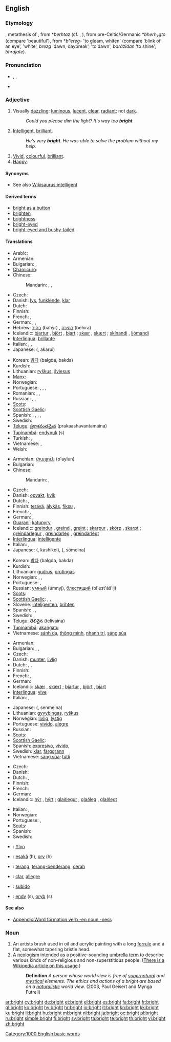 ==English==

{{rank|occasion|enemy|perfect|730|bright|scarcely|Paris|expression}}

===Etymology===
{{etyl|ang}} {{term|bryht|lang=ang}}, metathesis of {{term|beorht|lang=ang}}, from {{proto|Germanic}} *''berhtaz'' (cf. {{etyl|nl|-}} {{term|brecht}}, {{etyl|no|-}} {{term|bjart}}), from pre-Celtic/Germanic *''bherh<sub>x</sub>gto'' (compare {{etyl|cy|-}} {{term|berth}} 'beautiful'), from {{proto|Indo-European}} *''bʰereg-'' 'to gleam, whiten' (compare {{etyl|mga|-}} {{term|brafad}} 'blink of an eye', {{etyl|sq|-}} {{term|bardhë}} 'white', {{etyl|ru|-}} ''brezg'' 'dawn, daybreak', {{etyl|lt|-}} {{term|brekšta}} 'to dawn', {{etyl|fa|-}} ''barâzîdan'' 'to shine', {{etyl|sa|-}} {{rfscript|Devanagari}} ''bhrájate'').

===Pronunciation===
* {{enPR|brīt}}, {{IPA|/bɹaɪt/}}, {{SAMPA|/braIt/}}
* {{audio|en-us-bright.ogg|Audio (US)}}
*: {{rhymes|aɪt}}

===Adjective===
{{en-adj|er}}

# Visually [[dazzling]]; [[luminous]], [[lucent]], [[clear]], [[radiant]]; not [[dark]].
#: ''Could you please dim the light? It's way too '''bright'''.''
# [[intelligent|Intelligent]], [[brilliant]].
#: ''He's very '''bright'''. He was able to solve the problem without my help.''
# [[vivid|Vivid]], [[colourful]], [[brilliant]].
# [[happy|Happy]].

====Synonyms====
* See also [[Wikisaurus:intelligent]]

====Derived terms====
* [[bright as a button‎ ]]
* [[brighten]]
* [[brightness]]
* [[bright-eyed]]
* [[bright-eyed and bushy-tailed]]

====Translations====
{{trans-top|visually dazzling, luminous, radiant}}
* Arabic: {{t|ar|لامع|tr=laami`}}
* Armenian: {{t-|hy|պայծառ|tr=payçaṙ}}
* Bulgarian: {{t+|bg|светъл}},  {{t|bg|ярък}}
* [[Chamicuro]]: {{tø|ccc|tsenewa}}
* Chinese:
*: Mandarin: {{t-|cmn|明亮|tr=míngliàng|sc=Hani}},  {{t-|cmn|亮|tr=liàng|sc=Hani}},  {{t-|cmn|明|tr=míng|sc=Hani}}
* Czech: {{t-|cs|jasný}}
* Danish: [[lys]], [[funklende]], [[klar]]
* Dutch: {{t+|nl|helder}}
* Finnish: {{t+|fi|kirkas}}
* French: {{t+|fr|brillant}},  {{t+|fr|luisant}}
* German: {{t+|de|hell}}, {{t+|de|glänzend}},  {{t+|de|strahlend}}
* Hebrew: [[בהיר]] (bahyr) {{m}}, [[בהירה]] (behira) {{f}}
* Icelandic: [[bjartur]] {{m}}, [[björt]] {{f}}, [[bjart]] {{n}}; [[skær]] {{m|f}}, [[skært]] {{n}}; [[skínandi]] {{m|f|n}}, [[ljómandi]] {{m|f|n}}
* [[Interlingua]]: [[brillante]]
* Italian: {{t+|it|brillante}}, {{t+|it|luminoso}}, {{t+|it|lucente}}
* Japanese: {{Jpan|[[明るい]]}} ({{Jpan|[[あかるい]]}}, akarui)
{{trans-mid}}
* Korean: [[밝다]] (balgda, bakda)
* Kurdish: {{ku-Arab|[[بریقه‌دار]]}}
* Lithuanian: [[ryškus]], [[šviesus]]
* [[Manx]]: {{t|gv|sullyr}}
* Norwegian: {{t+|no|lys}}
* Portuguese: {{t+|pt|claro}}, {{t+|pt|brilhante}}, {{t+|pt|luminoso}}, {{t+|pt|radiante}}
* Romanian: {{t-|ro|luminos}},  {{t+|ro|clar}},  {{t-|ro|strălucitor}}
* Russian: {{t+|ru|яркий|tr=járkij}}, {{t+|ru|светлый|tr=svétlyj}}, {{t+|ru|сияющий|tr=sijájuščij}}
* [[Scots]]: {{tø|sco|bricht|xs=Scots}}
* [[Scottish Gaelic]]: {{t-|gd|soilleir|xs=Scottish Gaelic}}
* Spanish: {{t+|es|claro}}, {{t-|es|brillante}}, {{t-|es|resplandeciente}},  {{t-|es|luminoso}},  {{t-|es|lucio}}
* Swedish: {{t+|sv|ljus}}
* [[Telugu]]: [[ప్రకాశవంతమైన]] (prakaashavantamaina)
* [[Tupinambá]]: [[endypuk]] (s)
* Turkish: {{t+|tr|parlak}},  {{t+|tr|aydınlık}}
* Vietnamese: {{t+|vi|sáng|xs=Vietnamese}}, {{t+|vi|sáng sủa|xs=Vietnamese}}
* Welsh: {{t|cy|hoyw|xs=Welsh}}
{{trans-bottom}}

{{trans-top|intelligent}}
* Armenian: [[փայլուն]] (p'aylun)
* Bulgarian: {{t+|bg|умен}}
* Chinese:
*: Mandarin: {{qualifier|simplified}} {{t-|cmn|聪明|tr=cōngmíng|sc=Hani}}, {{qualifier|traditional}} {{t-|cmn|聰明|sc=Hani}}
* Czech: {{t+|cs|bystrý}}
* Danish: [[opvakt]], [[kvik]]
* Dutch: {{t+|nl|slim}}, {{t+|nl|intelligent}}
* Finnish: [[terävä]], [[älykäs]], [[fiksu]] {{qualifier|colloquial}}, {{t-|fi|välkky}}
* French: {{t+|fr|intelligent}},  {{t+|fr|brillant|m}}
* German: {{t+|de|intelligent}},  {{t+|de|brilliant}}
* [[Guaraní]]: [[katupyry]]
* Icelandic: [[greindur]] {{m}}, [[greind]] {{f}}, [[greint]] {{n}}; [[skarpur]] {{m}}, [[skörp]] {{f}}, [[skarpt]] {{n}}; [[greindarlegur]] {{m}}, [[greindarleg]] {{f}}, [[greindarlegt]] {{n}}
* [[Interlingua]]: [[intelligente]]
* Italian: {{t+|it|brillante}}, {{t+|it|intelligente}}
* Japanese: {{Jpan|[[賢い]]}} ({{Jpan|[[かしこい]]}}, kashikoi), {{Jpan|[[聡明な]]}} ({{Jpan|[[そうめいな]]}}, sōmeina)
{{trans-mid}}
* Korean: [[밝다]] (balgda, bakda)
* Kurdish: {{ku-Arab|[[زیره‌ک]]}}
* Lithuanian: [[gudrus]], [[protingas]]
* Norwegian: {{t+|no|intelligent}}, {{t+|no|dyktig}}, {{t+|no|klok}}
* Portuguese: {{t+|pt|brilhante}}, {{t+|pt|inteligente}}
* Russian: [[умный]] (úmnyj), [[блестящий]] (bl'est'áš'ij)
* [[Scots]]: {{tø|sco|bricht|xs=Scots}}
* [[Scottish Gaelic]]: {{t-|gd|geur|xs=Scottish Gaelic}}, {{t-|gd|tuigseach|xs=Scottish Gaelic}}, {{t-|gd|toinisgeil|xs=Scottish Gaelic}}
* Slovene: [[inteligenten]], [[brihten]]
* Spanish: {{t-|es|brillante}},  {{t+|es|inteligente}},  {{t-|es|genial}}
* Swedish: {{t+|sv|intelligent}}, {{t+|sv|klyftig}}
* [[Telugu]]: [[తెలివైన]] (telivaina)
* [[Tupinambá]]: [[akangatu]]
* Vietnamese: [[sánh dạ]], [[thông minh]], [[nhanh trí]], [[sáng sủa]]
{{trans-bottom}}

{{trans-top|vivid}}
* Armenian: {{t-|hy|պայծառ|tr=payçaṙ}}
* Bulgarian: {{t+|bg|жив}},  {{t|bg|весел}},  {{t+|bg|буден}}
* Czech: {{t-|cs|jasný}}
* Danish: [[munter]], [[livlig]]
* Dutch: {{t+|nl|bont}}, {{t+|nl|levendig}},  {{t-|nl|monter}}
* Finnish: {{t+|fi|kirkas}}
* French: {{t+|fr|vivide|m|f}}, {{t+|fr|brillant|m}}
* German: {{t+|de|lebhaft}}
* Icelandic: [[skær]] {{m|f}}, [[skært]] {{n}}; [[bjartur]] {{m}}, [[björt]] {{f}}, [[bjart]] {{n}}
* [[Interlingua]]: [[vive]]
* Italian: {{t+|it|brillante}}, {{t+|it|allegro}}
{{trans-mid}}
* Japanese: {{Jpan|[[鮮明な]]}} ({{Jpan|[[せんめいな]]}}, senmeina)
* Lithuanian: [[gyvybingas]], [[ryškus]]
* Norwegian: [[livlig]], [[lystig]]
* Portuguese: [[vivído]], [[alegre]]
* Russian: {{t+|ru|яркий}}
* [[Scots]]: {{tø|sco|bricht|xs=Scots}}
* [[Scottish Gaelic]]: {{t-|gd|soilleir|xs=Scottish Gaelic}}
* Spanish: [[expresivo]], [[vívido]],  {{t+|es|vivo}}
* Swedish: [[klar]], [[färggrann]]
* Vietnamese: [[sáng sủa]]; [[tươi]] {{qualifier|as in, a bright color}}
{{trans-bottom}}

{{trans-top|happy}}
* Czech: {{t-|cs|jasný}}
* Danish: {{t-|da|munter}}
* Dutch: {{t+|nl|vrolijk}}, {{t+|nl|opgeruimd}}
* Finnish: {{t+|fi|iloinen}}
* French: {{t+|fr|heureux|m}}
* German: {{t+|de|heiter}}
* Icelandic: [[hýr]] {{m|f}}, [[hýrt]] {{n}}; [[glaðlegur]] {{m}}, [[glaðleg]] {{f}}, [[glaðlegt]] {{n}}
{{trans-mid}}
* Italian: {{t+|it|allegro|m}},  {{t+|it|felice|m}}
* Norwegian: {{t+|no|glad}}
* Portuguese: {{t+|pt|radiante}}, {{t+|pt|alegre}}
* [[Scots]]: {{tø|sco|bricht|xs=Scots}}
* Spanish: {{t-|es|alegre}}
* Swedish: {{t+|sv|glad}}
{{trans-bottom}}

{{checktrans-top}}
* {{ttbc|Cornish}}: [[Ylyn]]
* {{ttbc|Guaraní}}: [[esakã]] (h), [[ory]] (h)
* {{ttbc|Indonesian}}: [[terang]], [[terang-benderang]], [[cerah]]
* {{ttbc|Interlingua}}: [[clar]], [[allegre]]
{{checktrans-mid}}
* {{ttbc|Spanish}}: [[subido]] {{qualifier|colour}}
* {{ttbc|Tupinambá}}: [[endy]] (s), [[oryb]] (s)
{{checktrans-bottom}}

====See also====
* [[Appendix:Word formation verb -en noun -ness]]

===Noun===
{{en-noun}}

# An artists brush used in oil and acrylic painting with a long [[ferrule]] and a flat, somewhat tapering bristle head.
# A [[neologism]] intended as a positive-sounding [[umbrella term]] to describe various kinds of non-religious and non-superstitious people. ([[w:Brights movement|There is a Wikipedia article on this usage]].)
#: '''Definition''' ''A person whose world view is free of [[supernatural]] and [[mystical]] elements. The ethics and actions of a bright are based on a [[naturalistic]] world view.'' (2003, Paul Geisert and Mynga Futrell)

[[Category:1000 English basic words]]

[[ar:bright]]
[[cy:bright]]
[[de:bright]]
[[et:bright]]
[[el:bright]]
[[es:bright]]
[[fa:bright]]
[[fr:bright]]
[[gl:bright]]
[[ko:bright]]
[[hy:bright]]
[[hr:bright]]
[[io:bright]]
[[it:bright]]
[[kn:bright]]
[[kk:bright]]
[[ku:bright]]
[[li:bright]]
[[hu:bright]]
[[ml:bright]]
[[nl:bright]]
[[ja:bright]]
[[oc:bright]]
[[pl:bright]]
[[ru:bright]]
[[simple:bright]]
[[fi:bright]]
[[sv:bright]]
[[ta:bright]]
[[te:bright]]
[[th:bright]]
[[vi:bright]]
[[zh:bright]]